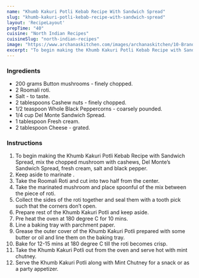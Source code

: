 ---
name: "Khumb Kakuri Potli Kebab Recipe With Sandwich Spread"
slug: "khumb-kakuri-potli-kebab-recipe-with-sandwich-spread"
layout: 'RecipeLayout'
prepTime: "40"
cuisine: "North Indian Recipes"
cuisineSlug: "north-indian-recipes"
image: "https://www.archanaskitchen.com/images/archanaskitchen/10-Brands/Del_Monte_Mayo/Del_Monte_Mayo_Recipe_Khumb_Kakuri_Potli_Kebab_with_Sandwich_Spread-3.jpg"
excerpt: "To begin making the Khumb Kakuri Potli Kebab Recipe with Sandwich Spread, mix the chopped mushroom with cashews, Del Monte’s Sandwich Spread, fresh cream, salt and black pepper"
---

### Ingredients

- 200 grams Button mushrooms - finely chopped.
- 2 Roomali roti.
- Salt - to taste.
- 2 tablespoons Cashew nuts - finely chopped.
- 1/2 teaspoon Whole Black Peppercorns - coarsely pounded.
- 1/4 cup Del Monte Sandwich Spread.
- 1 tablespoon Fresh cream.
- 2 tablespoon Cheese - grated.

### Instructions

1. To begin making the Khumb Kakuri Potli Kebab Recipe with Sandwich Spread, mix the chopped mushroom with cashews, Del Monte’s Sandwich Spread, fresh cream, salt and black pepper.
1. Keep aside to marinate .
1. Take the Roomali Roti and cut into two half from the center.
1. Take the marinated mushroom and place spoonful of the mix between the piece of roti.
1. Collect the sides of the roti together and seal them with a tooth pick such that the corners don’t open.
1. Prepare rest of the Khumb Kakuri Potli and keep aside.
1. Pre heat the oven at 180 degree C for 10 mins.
1. Line a baking tray with parchment paper.
1. Grease the outer cover of the Khumb Kakuri Potli prepared with some butter or oil and line them on the baking tray.
1. Bake for 12-15 mins at 180 degree C till the roti becomes crisp.
1. Take the Khumb Kakuri Potli out from the oven and serve hot with mint chutney.
1. Serve the Khumb Kakuri Potli along with Mint Chutney for a snack or as a party appetizer.
